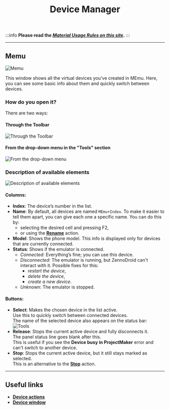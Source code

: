 ﻿---
sidebar_position: 2
title: Device Manager
description: Working with connected devices.
---
:::info **Please read the [*Material Usage Rules on this site*](../Disclaimer).**
:::
_______________________________________________  
## Memu  
![Memu](./assets/Device_Manager/Device_Manager_pic1.png)  

This window shows all the virtual devices you've created in MEmu. Here, you can see some basic info about them and quickly switch between devices.  

### How do you open it?  
There are two ways:  
#### Through the Toolbar  
![Through the Toolbar](./assets/Device_Manager/Device_Manager_pic2.png)  

#### From the drop-down menu in the "Tools" section  
![From the drop-down menu](./assets/Device_Manager/Device_Manager_pic3.png)

### Description of available elements  
![Description of available elements](./assets/Device_Manager/Device_Manager_pic4.png)  

#### Columns:  
- **Index**: The device’s number in the list.  
- **Name**: By default, all devices are named `MEmu+Index`. To make it easier to tell them apart, you can give each one a specific name. You can do this by:
    - selecting the desired cell and pressing F2,
    - or using the [**Rename**](../Android/ProLite/action#how-to-rename-a-device) action.
- **Model**: Shows the phone model. This info is displayed only for devices that are currently connected.  
- **Status**: Shows if the emulator is connected.
    - *Connected*: Everything’s fine; you can use this device.
    - *Disconnected*: The emulator is running, but ZennoDroid can't interact with it.
    Possible fixes for this:
        - *restart the device*,
        - *delete the device*,
        - *create a new device*.
    - *Unknown*: The emulator is stopped.

#### Buttons:  
- **Select**: Makes the chosen device in the list active.  
Use this to quickly switch between connected devices.  
The name of the selected device also appears on the status bar:  
![Tools](./assets/Device_Manager/Device_Manager_pic5.png)  
- **Release**: Stops the current active device and fully disconnects it.  
The panel status line goes blank after this.  
This is useful if you see the **Device busy in ProjectMaker** error and can't switch to another device.  
- **Stop**: Stops the current active device, but it still stays marked as selected.  
This is an alternative to the [**Stop**](../Android/ProLite/action#how-to-stop-a-device) action.
_______________________________________________  
## Useful links  
- [**Device actions**](../Android/ProLite/action)
- [**Device window**](../pm/Interface/DeviceWindow)